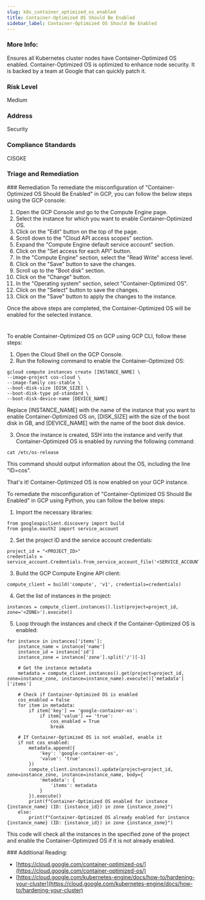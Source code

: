 ```yaml
---
slug: k8s_container_optimized_os_enabled
title: Container-Optimized OS Should Be Enabled
sidebar_label: Container-Optimized OS Should Be Enabled
---
```


### More Info:

Ensures all Kubernetes cluster nodes have Container-Optimized OS enabled. Container-Optimized OS is optimized to enhance node security. It is backed by a team at Google that can quickly patch it.

### Risk Level

Medium

### Address

Security

### Compliance Standards

CISGKE


### Triage and Remediation
<Tabs>
<Tab title='Remediation'>
### Remediation

<AccordionGroup>
<Accordion title='Using Console' defaultOpen='true'>
To remediate the misconfiguration of "Container-Optimized OS Should Be Enabled" in GCP, you can follow the below steps using the GCP console:

1. Open the GCP Console and go to the Compute Engine page.
2. Select the instance for which you want to enable Container-Optimized OS.
3. Click on the "Edit" button on the top of the page.
4. Scroll down to the "Cloud API access scopes" section.
5. Expand the "Compute Engine default service account" section.
6. Click on the "Set access for each API" button.
7. In the "Compute Engine" section, select the "Read Write" access level.
8. Click on the "Save" button to save the changes.
9. Scroll up to the "Boot disk" section.
10. Click on the "Change" button.
11. In the "Operating system" section, select "Container-Optimized OS".
12. Click on the "Select" button to save the changes.
13. Click on the "Save" button to apply the changes to the instance.

Once the above steps are completed, the Container-Optimized OS will be enabled for the selected instance.

#
</Accordion>

<Accordion title='Using CLI'>
To enable Container-Optimized OS on GCP using GCP CLI, follow these steps:

1. Open the Cloud Shell on the GCP Console.
2. Run the following command to enable the Container-Optimized OS:

```
gcloud compute instances create [INSTANCE_NAME] \
--image-project cos-cloud \
--image-family cos-stable \
--boot-disk-size [DISK_SIZE] \
--boot-disk-type pd-standard \
--boot-disk-device-name [DEVICE_NAME]
```

Replace [INSTANCE_NAME] with the name of the instance that you want to enable Container-Optimized OS on, [DISK_SIZE] with the size of the boot disk in GB, and [DEVICE_NAME] with the name of the boot disk device.

3. Once the instance is created, SSH into the instance and verify that Container-Optimized OS is enabled by running the following command:

```
cat /etc/os-release
```

This command should output information about the OS, including the line "ID=cos".

That's it! Container-Optimized OS is now enabled on your GCP instance.
</Accordion>

<Accordion title='Using Python'>
To remediate the misconfiguration of "Container-Optimized OS Should Be Enabled" in GCP using Python, you can follow the below steps:

1. Import the necessary libraries:

```
from googleapiclient.discovery import build
from google.oauth2 import service_account
```

2. Set the project ID and the service account credentials:

```
project_id = "<PROJECT_ID>"
credentials = service_account.Credentials.from_service_account_file('<SERVICE_ACCOUNT_KEY_FILE_PATH>')
```

3. Build the GCP Compute Engine API client:

```
compute_client = build('compute', 'v1', credentials=credentials)
```

4. Get the list of instances in the project:

```
instances = compute_client.instances().list(project=project_id, zone='<ZONE>').execute()
```

5. Loop through the instances and check if the Container-Optimized OS is enabled:

```
for instance in instances['items']:
    instance_name = instance['name']
    instance_id = instance['id']
    instance_zone = instance['zone'].split('/')[-1]
    
    # Get the instance metadata
    metadata = compute_client.instances().get(project=project_id, zone=instance_zone, instance=instance_name).execute()['metadata']['items']
    
    # Check if Container-Optimized OS is enabled
    cos_enabled = False
    for item in metadata:
        if item['key'] == 'google-container-os':
            if item['value'] == 'true':
                cos_enabled = True
                break
    
    # If Container-Optimized OS is not enabled, enable it
    if not cos_enabled:
        metadata.append({
            'key': 'google-container-os',
            'value': 'true'
        })
        compute_client.instances().update(project=project_id, zone=instance_zone, instance=instance_name, body={
            'metadata': {
                'items': metadata
            }
        }).execute()
        print(f"Container-Optimized OS enabled for instance {instance_name} (ID: {instance_id}) in zone {instance_zone}")
    else:
        print(f"Container-Optimized OS already enabled for instance {instance_name} (ID: {instance_id}) in zone {instance_zone}")
```

This code will check all the instances in the specified zone of the project and enable the Container-Optimized OS if it is not already enabled.
</Accordion>

</AccordionGroup>
</Tab>
</Tabs>
### Additional Reading:

- [https://cloud.google.com/container-optimized-os/](https://cloud.google.com/container-optimized-os/) 
- [https://cloud.google.com/kubernetes-engine/docs/how-to/hardening-your-cluster](https://cloud.google.com/kubernetes-engine/docs/how-to/hardening-your-cluster) 

